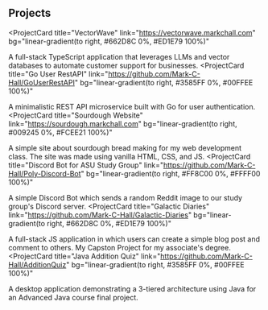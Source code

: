 ## Projects

<ProjectCard
  title="VectorWave"
  link="https://vectorwave.markchall.com"
  bg="linear-gradient(to right, #662D8C 0%, #ED1E79 100%)"
>
  A full-stack TypeScript application that leverages LLMs and vector databases
  to automate customer support for businesses.
</ProjectCard>
<ProjectCard
  title="Go User RestAPI"
  link="https://github.com/Mark-C-Hall/GoUserRestAPI"
  bg="linear-gradient(to right, #3585FF 0%, #00FFEE 100%)"
>
  A minimalistic REST API microservice built with Go for user authentication.
</ProjectCard>
<ProjectCard
  title="Sourdough Website"
  link="https://sourdough.markchall.com"
  bg="linear-gradient(to right, #009245 0%, #FCEE21 100%)"
>
  A simple site about sourdough bread making for my web development class. The
  site was made using vanilla HTML, CSS, and JS.
</ProjectCard>
<ProjectCard
  title="Discord Bot for ASU Study Group"
  link="https://github.com/Mark-C-Hall/Poly-Discord-Bot"
  bg="linear-gradient(to right, #FF8C00 0%, #FFFF00 100%)"
>
  A simple Discord Bot which sends a random Reddit image to our study group's
  Discord server.
</ProjectCard>
<ProjectCard
  title="Galactic Diaries"
  link="https://github.com/Mark-C-Hall/Galactic-Diaries"
  bg="linear-gradient(to right, #662D8C 0%, #ED1E79 100%)"
>
  A full-stack JS application in which users can create a simple blog post and
  comment to others. My Capston Project for my associate's degree.
</ProjectCard>
<ProjectCard
  title="Java Addition Quiz"
  link="https://github.com/Mark-C-Hall/AdditionQuiz"
  bg="linear-gradient(to right, #3585FF 0%, #00FFEE 100%)"
>
  A desktop application demonstrating a 3-tiered architecture using Java for an
  Advanced Java course final project.
</ProjectCard>
